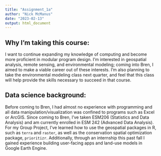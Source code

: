 ```yaml
---
title: "Assignment_1a"
author: "Nick McManus"
date: "2023-02-13"
output: html_document
---
```



## Why I'm taking this course:

I want to continue expanding my knowledge of computing and become more proficient in modular program design. I’m interested in geospatial analysis, remote sensing, and environmental modeling; coming into Bren, I aimed to make a viable career out of these interests. I’m also planning to take the environmental modeling class next quarter, and feel that this class will help provide the skills necessary to succeed in that course.



## Data science background:

Before coming to Bren, I had almost no experience with programming and all data manipulation/visualization was confined to programs such as Excel or ArcGIS. Since coming to Bren, I’ve taken ESM206 (Statistics and Data Analysis) and am currently enrolled in ESM 242 (Advanced Data Analysis). For my Group Project, I’ve learned how to use the geospatial packages in R, such as `terra` and `raster`, as well as the conservation spatial optimization package, `prioritizr`. Additionally, through an internship this past fall I gained experience building user-facing apps and land-use models in Google Earth Engine.
